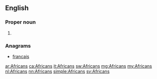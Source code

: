 ==English==

===Proper noun===
{{en-proper noun}}

# {{plural of|African|lang=en}}

===Anagrams===
* [[francais#English|francais]]

[[ar:Africans]]
[[ca:Africans]]
[[it:Africans]]
[[sw:Africans]]
[[mg:Africans]]
[[my:Africans]]
[[nl:Africans]]
[[nn:Africans]]
[[simple:Africans]]
[[sv:Africans]]
